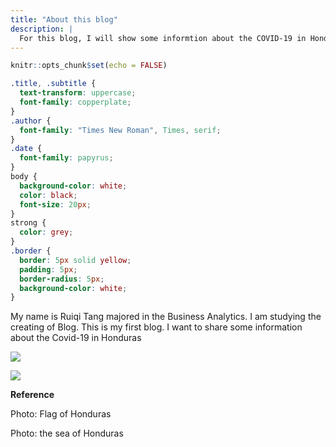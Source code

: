 ```yaml
---
title: "About this blog"
description: |
  For this blog, I will show some informtion about the COVID-19 in Honduras and we may find some interesting things
---
```


```r
knitr::opts_chunk$set(echo = FALSE)
```

```css
.title, .subtitle {
  text-transform: uppercase;
  font-family: copperplate;
}
.author {
  font-family: "Times New Roman", Times, serif;
}
.date {
  font-family: papyrus;
}
body {
  background-color: white;
  color: black;
  font-size: 20px;
}
strong {
  color: grey;
}
.border {
  border: 5px solid yellow;
  padding: 5px;
  border-radius: 5px;
  background-color: white;
}

```

My name is Ruiqi Tang majored in the Business Analytics. I am studying the creating of Blog. This is my first blog. I want to share some information about the Covid-19 in Honduras

<img src="flag.jpeg">

<img src="honduras_sea.jpeg">

__Reference__

Photo: Flag of Honduras

Photo: the sea of Honduras
